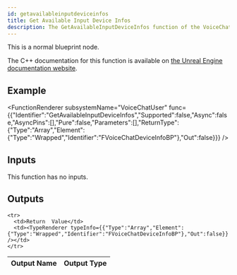 ```yaml
---
id: getavailableinputdeviceinfos
title: Get Available Input Device Infos
description: The GetAvailableInputDeviceInfos function of the VoiceChatUser subsystem.
---
```



This is a normal blueprint node.

The C++ documentation for this function is available on [the Unreal Engine documentation website](https://dev.epicgames.com/documentation/en-us/unreal-engine/voice-chat-interface-in-unreal-engine).

## Example

<FunctionRenderer subsystemName="VoiceChatUser" func={{"Identifier":"GetAvailableInputDeviceInfos","Supported":false,"Async":false,"AsyncPins":[],"Pure":false,"Parameters":[],"ReturnType":{"Type":"Array","Element":{"Type":"Wrapped","Identifier":"FVoiceChatDeviceInfoBP"},"Out":false}}} />

## Inputs

This function has no inputs.

## Outputs


<table>
  <thead>
    <tr>
      <th>Output Name</th>
      <th>Output Type</th>
    </tr>
  </thead>
  <tbody>
    
    <tr>
      <td>Return  Value</td>
      <td><TypeRenderer typeInfo={{"Type":"Array","Element":{"Type":"Wrapped","Identifier":"FVoiceChatDeviceInfoBP"},"Out":false}} /></td>
    </tr>
  </tbody>
</table>


